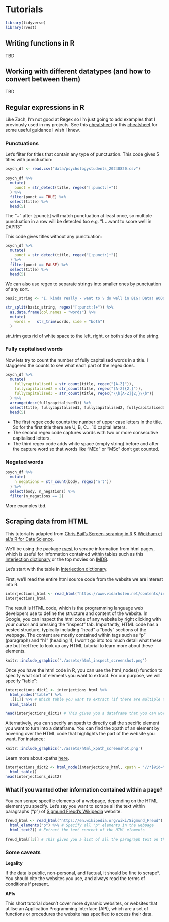# Tutorials 

```r
library(tidyverse)
library(rvest)
```


## Writing functions in R 

TBD


## Working with different datatypes (and how to convert between them)

TBD


## Regular expressions in R 

Like Zach, I'm not good at Regex so I'm just going to add examples that I previously used in my projects. See this [cheatsheet](https://evoldyn.gitlab.io/evomics-2018/ref-sheets/R_strings.pdf) or this [cheatsheet](https://github.com/rstudio/cheatsheets/blob/main/regex.pdf) for some useful guidance I wish I knew. 

### Punctuations 

Let's filter for titles that contain any type of punctuation. This code gives 5 titles with punctuation: 

```r
psych_df <- read.csv("data/psychologystudents_20240820.csv")
```

```r
psych_df %>%
  mutate(
    punct = str_detect(title, regex("[:punct:]+"))
  ) %>%
  filter(punct == TRUE) %>%
  select(title) %>%
  head(5)
```

The "+" after [:punct:] will match punctuation at least once, so multiple punctuation in a row will be detected too e.g. "I<b>....</b>want to score well in DAPR3" 

This code gives titles without any punctuation: 

```r
psych_df %>%
  mutate(
    punct = str_detect(title, regex("[:punct:]+"))
  ) %>%
  filter(punct == FALSE) %>%
  select(title) %>%
  head(5)
```

We can also use regex to separate strings into smaller ones by punctuation of any sort. 

```r
basic_string <- "I, kinda really - want to \ do well in BIG! Data! WOOO"

str_split(basic_string, regex("[:punct:]+")) %>%
  as.data.frame(col.names = "words") %>%
  mutate(
    words =   str_trim(words, side = "both")
  )
```

str_trim gets rid of white space to the left, right, or both sides of the string. 

### Fully capitalised words 

Now lets try to count the number of fully capitalised words in a title. I staggered the counts to see what each part of the regex does. 

```r
psych_df %>%
  mutate(
    fullycapitalised1 = str_count(title, regex("[A-Z]")),
    fullycapitalised2 = str_count(title, regex("[A-Z]{2,}")), 
    fullycapitalised3 = str_count(title, regex("\\b[A-Z]{2,}\\b"))
  ) %>%
  arrange(desc(fullycapitalised3)) %>%
  select(title, fullycapitalised1, fullycapitalised2, fullycapitalised3) %>%
  head(5)
```

- The first regex code counts the number of upper case letters in the title. So for the first title there are U, B, C... 10 capital letters. 
- The second regex code captures words with two or more consecutive capitalised letters. 
- The third regex code adds white space (empty string) before and after the capture word so that words like "MEd" or "MSc" don't get counted.

### Negated words 

```r
psych_df %>%
  mutate(
    n_negations = str_count(body, regex("n't"))
  ) %>%
  select(body, n_negations) %>%
  filter(n_negations == 2)
```



More examples tbd. 

## Scraping data from HTML 

This tutorial is adapted from [Chris Bail's Screen-scraping in R](https://cbail.github.io/textasdata/screenscraping/rmarkdown/Screenscraping_in_R.html) & [Wickham et al.'s R for Data Science](https://r4ds.hadley.nz/webscraping). 

We'll be using the package [rvest](https://rvest.tidyverse.org/index.html) to scrape information from html pages, which is useful for information contained within tables such as this [Interjection dictionary](https://cran.r-project.org/web/packages/rvest/vignettes/rvest.html) or the top movies on [IMDB](https://www.imdb.com/chart/top/).

Let's start with the table in [Interjection dictionary](https://cran.r-project.org/web/packages/rvest/vignettes/rvest.html). 

First, we'll read the entire html source code from the website we are interest into R. 

```r
interjections_html <- read_html("https://www.vidarholen.net/contents/interjections/") # Reading the entire page into R 
interjections_html
```

The result is HTML code, which is the programming language web developers use to define the structure and content of the website. In Google, you can inspect the html code of any website by right clicking with your cursor and pressing the "inspect" tab. Importantly, HTML code has a nested structure, typically including "head" a "body" sections of the webpage. The content are mostly contained within tags such as "p" (paragraph) and "h1" (heading 1), I won't go into too much detail what these are but feel free to look up any HTML tutorial to learn more about these elements.

```r
knitr::include_graphics('./assets/html_inspect_screenshot.png')
```

Once you have the html code in R, you can use the html_nodes() function to specify what sort of elements you want to extract. For our purpose, we will specify "table":  

```r
interjections_dict1 <- interjections_html %>% 
  html_nodes("table") %>%
  .[[1]] %>% # Which table you want to extract (if there are multiple tables on a webpage)
  html_table()

head(interjections_dict1) # This gives you a dataframe that you can work with! 
```

Alternatively, you can specify an xpath to directly call the specific element you want to turn into a dataframe. You can find the xpath of an element by hovering over the HTML code that highlights the part of the website you want. For instance: 

```r
knitr::include_graphics('./assets/html_xpath_screenshot.png')
```

Learn more about xpaths [here](https://www.w3schools.com/xml/xpath_syntax.asp).

```r
interjections_dict2 <- html_node(interjections_html, xpath = '//*[@id="it"]') %>% 
  html_table()
head(interjections_dict2)
```

### What if you wanted other information contained within a page? 

You can scrape specific elements of a webpage, depending on the HTML element you specify. Let's say you want to scrape all the text within paragraphs ("p") of [Sigmund Freud's Wikipedia](https://en.wikipedia.org/wiki/Sigmund_Freud) website. 

```r
freud_html <- read_html("https://en.wikipedia.org/wiki/Sigmund_Freud") %>% # Reading the entire wiki page into R 
  html_elements("p") %>% # Specify all "p" elements in the webpage
  html_text2() # Extract the text content of the HTML elements 

freud_html[[3]] # This gives you a list of all the paragraph text on the webpage
```

### Some caveats 

<b> Legality </b>

If the data is public, non-personal, and factual, it should be fine to scrape*. You should cite the websites you use, and always read the terms of conditions if present. 

<b> APIs </b> 

This short tutorial doesn't cover more dynamic websites, or websites that utilise an Application Programming Interface (API), which are a set of functions or procedures the website has specified to access their data. 
